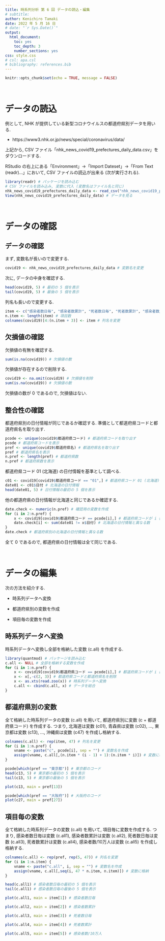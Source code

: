 ---
title: 時系列分析 第 6 回 データの読込・編集
# subtitle:
author: Kenichiro Tamaki
date: 2022 年 5 月 16 日
# date: "`r Sys.Date()`"
output:
  html_document:
    toc: yes
    toc_depth: 3
    number_sections: yes
css: style.css
# csl: apa.csl
# bibliography: references.bib
---

```{r setup, include = FALSE}
knitr::opts_chunk$set(echo = TRUE, message = FALSE)
```

<p><br></p>

# データの読込

例として, NHK が提供している新型コロナウイルスの都道府県別データを用いる.

- https://www3.nhk.or.jp/news/special/coronavirus/data/

上記から, CSV ファイル「nhk_news_covid19_prefectures_daily_data.csv」をダウンロードする.

RStudio の右上にある「Environment」→「Import Dateset」→「From Text (readr)...」において, CSV ファイルの読込が出来る (次が実行される). 

```{r}
library(readr) # パッケージを読み込む
# CSV ファイルを読み込み, 変数に代入 (変数名はファイル名と同じ)
nhk_news_covid19_prefectures_daily_data <- read_csv("nhk_news_covid19_prefectures_daily_data.csv")
View(nhk_news_covid19_prefectures_daily_data) # データを見る
```

<p><br></p>

# データの確認

## データの確認

まず, 変数名が長いので変更する.

```{r}
covid19 <- nhk_news_covid19_prefectures_daily_data # 変数名を変更
```

次に, データの中身を確認する.

```{r}
head(covid19, 5) # 最初の 5 個を表示
tail(covid19, 5) # 最後の 5 個を表示
```

列名も長いので変更する.

```{r}
item <- c("感染者数日毎", "感染者数累計", "死者数日毎", "死者数累計", "感染者数/10万人") # 列名を作成
n.item <- length(item) # 項目数
colnames(covid19)[4:(n.item + 3)] <- item # 列名を変更
```

## 欠損値の確認

欠損値の有無を確認する.

```{r}
sum(is.na(covid19)) # 欠損値の数
```

欠損値が存在するので削除する.

```{r}
covid19 <- na.omit(covid19) # 欠損値を削除
sum(is.na(covid19)) # 欠損値の数
```

欠損値の数が 0 であるので, 欠損値はない.

## 整合性の確認

都道府県別の日付情報が同じであるか確認する. 準備として都道府県コードと都道府県名を取り出す.

```{r}
pcode <- unique(covid19$都道府県コード) # 都道府県コードを取り出す
pcode # 都道府県コードを表示
pref <- unique(covid19$都道府県名) # 都道府県名を取り出す
pref # 都道府県名を表示
n.pref <- length(pref) # 都道府県数
n.pref # 都道府県数を表示
```

都道府県コード 01 (北海道) の日付情報を基準として調べる.

```{r}
c01 <- covid19[covid19$都道府県コード == "01",] # 都道府県コード 01 (北海道) のデータ
date01 <- c01$日付 # 北海道の日付情報
head(date01, 5) # 日付情報の最初の 5 個を表示
```

他の都道府県の日付情報が北海道と同じであるか確認する.

```{r}
date.check <- numeric(n.pref) # 確認用の変数を作成
for (i in 2:n.pref) {
	x <- covid19[covid19$都道府県コード == pcode[i],] # 都道府県コードが i 番目のデータ
	date.check[i] <- sum(date01 != x$日付) # 北海道の日付情報と異なる数
}
date.check # 都道府県別の北海道の日付情報と異なる数
```

全て 0 であるので, 都道府県の日付情報は全て同じである.

<p><br></p>

# データの編集

次の方法を紹介する.

- 時系列データへ変換

- 都道府県別の変数を作成

- 項目毎の変数を作成

## 時系列データへ変換

時系列データへ変換し全部を格納した変数 (c.all) を作成する. 

```{r}
library(quantmod) # パッケージを読み込む
c.all <- NULL # 全部を格納する変数を作成
for (i in 1:n.pref) {
	x <- covid19[covid19$都道府県コード == pcode[i],] # 都道府県コードが i 番目のデータ
	x <- x[,-c(2, 3)] # 都道府県コードと都道府県名を削除
	x <- as.xts(read.zoo(x)) # 時系列データへ変換
	c.all <- cbind(c.all, x) # データを結合
}
```

## 都道府県別の変数

全て格納した時系列データの変数 (c.all) を用いて, 
都道府県別に変数 (c + 都道府県コード) を作成する. つまり, 北海道は変数 (c01), 青森県は変数 (c02), ..., 東京都は変数 (c13), ..., 沖縄県は変数 (c47) を作成し格納する.

```{r}
colnames(c.all) <- rep(item, 47) # 列名を変更
for (i in 1:n.pref) {
	vname <- paste("c", pcode[i], sep = "") # 変数名を作成
	assign(vname, c.all[,(n.item * (i - 1) + 1):(n.item * i)]) # 変数に格納
}
```

```{r}
pcode[which(pref == "東京都")] # 東京都のコード
head(c13, 5) # 東京都の最初の 5 個を表示
tail(c13, 5) # 東京都の最後の 5 個を表示
```

```{r}
plot(c13, main = pref[13])
```

```{r}
pcode[which(pref == "大阪府")] # 大阪府のコード
plot(c27, main = pref[27])
```

## 項目毎の変数

全て格納した時系列データの変数 (c.all) を用いて, 項目毎に変数を作成する. つまり, 感染者数日毎は変数 (c.all1), 感染者数累計は変数 (c.all2), 死者数日毎は変数 (c.all3), 死者数累計は変数 (c.all4), 感染者数/10万人は変数 (c.all5) を作成し格納する. 

```{r}
colnames(c.all) <- rep(pref, rep(5, 47)) # 列名を変更
for (i in 1:n.item) {
	vname <- paste("c.all", i, sep = "") # 変数名を作成
	assign(vname, c.all[,seq(i, 47 * n.item, n.item)]) # 変数に格納
}
```

```{r}
head(c.all1) # 感染者数日毎の最初の 5 個を表示
tail(c.all1) # 感染者数日毎の最後の 5 個を表示
```

```{r}
plot(c.all1, main = item[1]) # 感染者数日毎
```

```{r}
plot(c.all2, main = item[2]) # 感染者数累計
```

```{r}
plot(c.all3, main = item[3]) # 死者数日毎
```

```{r}
plot(c.all4, main = item[4]) # 死者数累計
```

```{r}
plot(c.all5, main = item[5]) # 感染者数/10万人
```